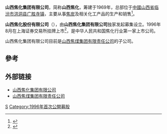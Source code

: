 {{Expert|time=2015-12-14T03:38:32+00:00}}
{{Infobox_Company
| company_name   = 山西焦化集团有限公司
| company_logo   = 
| company_type   =
| company_slogan = 
| foundation     = 1969年
| location       = [[中國|中國]][[山西省|山西省]][[临汾市|临汾市]][[洪洞县|洪洞县]]
| key_people     = 
| industry       = 
| products       = 
| revenue        = 
| net_income     = 
| parent         = [[山西焦煤|山西焦煤]]
| homepage       = http://www.sxjh.com.cn/
}}

'''山西焦化集团有限公司'''，简称'''山西焦化'''，筹建于1969年，总部位于[[中國|中國]][[山西省|山西省]][[临汾市|临汾市]][[洪洞县|洪洞县]][[广胜寺镇|广胜寺镇]]，主要从事[[焦炭|焦炭]]及相关化工产品的生产和销售<ref>{{cite web | url=http://app.finance.ifeng.com/data/stock/tab_gsjj.php?symbol=600740 | title=山西焦化公司简介 | work=凤凰网财经 | accessdate=2014-02-20 | archive-date=2014-02-24 | archive-url=https://web.archive.org/web/20140224002031/http://app.finance.ifeng.com/data/stock/tab_gsjj.php?symbol=600740 | dead-url=no }}</ref>。

'''山西焦化股份有限公司'''（{{SSE|600740}}），由'''山西焦化集团有限公司'''独家发起募集设立。1996年8月在上海证券交易所挂牌上市<ref>{{cite web | url=http://www.sxjh.com.cn/comcontent_detail/&FrontColumns_navigation01-1316171999904FirstColumnId=028c04ce-c28a-4f49-ad09-98c3bb7bbb42&&FrontComContent_list01-001ContId=684fd21d-3a59-40cf-b45f-8b3bb08efbb6&comContentId=684fd21d-3a59-40cf-b45f-8b3bb08efbb6&comp_stats=comp-FrontComContent_list01-001.html | title=集团简介 | work=山西焦化股份有限公司网站 | accessdate=2014-02-20 | archive-url=https://web.archive.org/web/20140225152102/http://www.sxjh.com.cn/comcontent_detail/%26FrontColumns_navigation01-1316171999904FirstColumnId%3D028c04ce-c28a-4f49-ad09-98c3bb7bbb42%26%26FrontComContent_list01-001ContId%3D684fd21d-3a59-40cf-b45f-8b3bb08efbb6%26comContentId%3D684fd21d-3a59-40cf-b45f-8b3bb08efbb6%26comp_stats%3Dcomp-FrontComContent_list01-001.html | archive-date=2014-02-25 | dead-url=yes }}</ref>，是中华人民共和国焦化行业第一家上市公司。

山西焦化集团有限公司目前是[[山西焦煤|山西焦煤集团有限责任公司]]的子公司。

== 參考 ==
{{reflist}}

==外部链接==
* [http://www.sxjh.com.cn/ 山西焦化集团有限公司] {{Wayback|url=http://www.sxjh.com.cn/ |date=20070311061649 }}
* [http://www.sxcc.com.cn/ 山西焦煤集团有限责任公司] {{Wayback|url=http://www.sxcc.com.cn/ |date=20140225090029 }}

{{china-company-stub}}
{{shanxi-stub}}

[[Category:山西公司|S]]
[[Category:1996年首次公開募股|Category:1996年首次公開募股]]